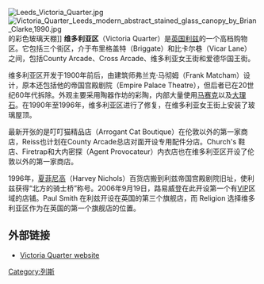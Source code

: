 [[Image:Leeds_Victoria_Quarter.jpg|thumb]]
[[File:Victoria_Quarter_Leeds_modern_abstract_stained_glass_canopy_by_Brian_Clarke,1990.jpg|thumb]]的彩色玻璃天棚]]
'''维多利亚区'''（Victoria Quarter）是[[英国|英国]][[利兹|利兹]]的一个高档购物区。它包括三个街区，介于布里格盖特（Briggate）和比卡尔巷（Vicar Lane）之间，包括County Arcade、Cross Arcade、维多利亚女王街和爱德华国王街。

维多利亚区开发于1900年前后，由建筑师弗兰克·马彻姆（Frank Matcham）设计，原本还包括他的帝国宫殿剧院（Empire Palace Theatre），但后者已在20世纪60年代拆除。外观主要采用陶器作坊的彩陶，内部大量使用[[马赛克|马赛克]]以及[[大理石|大理石]]。在1990年至1996年，维多利亚区进行了修复，在维多利亚女王街上安装了玻璃屋顶。 

最新开张的是叮叮猫精品店（Arrogant Cat Boutique）在伦敦以外的第一家商店，Reiss也计划在County Arcade总店对面开设专用配件分店。Church's 鞋店、Firetrap和大内密探（Agent Provocateur）内衣店也在维多利亚区开设了伦敦以外的第一家商店。 

1996年，[[夏菲尼高|夏菲尼高]]（Harvey Nichols）百货店搬到利兹帝国宫殿剧院旧址，使利兹获得“北方的骑士桥”称号。2006年9月19日，路易威登在此开设第一个有[[VIP|VIP]]区域的店铺。Paul Smith 在利兹开设在英国的第三个旗舰店，而 Religion 选择维多利亚区作为在英国的第一个旗舰店的位置。

== 外部链接 ==
{{commonscat|Victoria Quarter}}
*[http://www.v-q.co.uk/ Victoria Quarter website]
{{coord|53.798|-1.541|display=title|region:GB_scale:2000}}

[[Category:列斯|Category:列斯]]